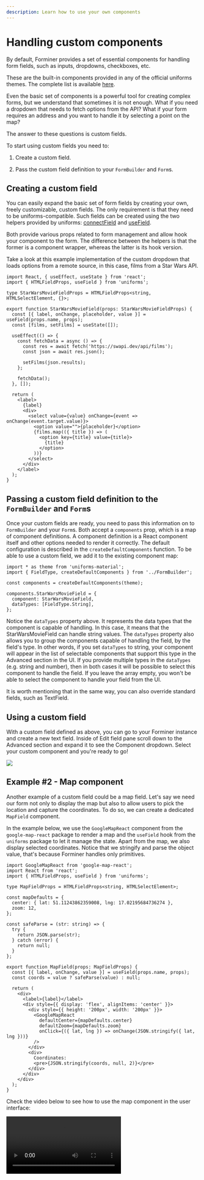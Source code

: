 ```yaml
---
description: Learn how to use your own components
---
```



# Handling custom components

By default, Forminer provides a set of essential components for handling form fields, such as inputs, dropdowns, checkboxes, etc.

These are the built-in components provided in any of the official uniforms themes. The complete list is available [here](https://uniforms.tools/docs/api-fields).

Even the basic set of components is a powerful tool for creating complex forms, but we understand that sometimes it is not enough. What if you need a dropdown that needs to fetch options from the API? What if your form requires an address and you want to handle it by selecting a point on the map?

The answer to these questions is custom fields.

To start using custom fields you need to:

1. Create a custom field.

2. Pass the custom field definition to your `FormBuilder` and `Form`s.

## Creating a custom field

You can easily expand the basic set of form fields by creating your own, freely customizable, custom fields. The only requirement is that they need to be uniforms-compatible. Such fields can be created using the two helpers provided by uniforms: [connectField](https://uniforms.tools/docs/api-helpers/#connectfield) and [useField](https://uniforms.tools/docs/api-helpers/#usefield).

Both provide various props related to form management and allow hook your component to the form. The difference between the helpers is that the former is a component wrapper, whereas the latter is its hook version.

Take a look at this example implementation of the custom dropdown that loads options from a remote source, in this case, films from a Star Wars API.

```tsx
import React, { useEffect, useState } from 'react';
import { HTMLFieldProps, useField } from 'uniforms';

type StarWarsMovieFieldProps = HTMLFieldProps<string, HTMLSelectElement, {}>;

export function StarWarsMovieField(props: StarWarsMovieFieldProps) {
  const [{ label, onChange, placeholder, value }] = useField(props.name, props);
  const [films, setFilms] = useState([]);

  useEffect(() => {
    const fetchData = async () => {
      const res = await fetch('https://swapi.dev/api/films');
      const json = await res.json();

      setFilms(json.results);
    };

    fetchData();
  }, []);

  return (
    <label>
      {label}
      <div>
        <select value={value} onChange={event => onChange(event.target.value)}>
          <option value="">{placeholder}</option>
          {films.map(({ title }) => (
            <option key={title} value={title}>
              {title}
            </option>
          ))}
        </select>
      </div>
    </label>
  );
}
```

## Passing a custom field definition to the `FormBuilder` and `Form`s

Once your custom fields are ready, you need to pass this information on to `FormBuilder` and your `Form`s. Both accept a `components` prop, which is a map of component definitions. A component definition is a React component itself and other options needed to render it correctly. The default configuration is described in the `createDefaultComponents` function. To be able to use a custom field, we add it to the existing component map:

```tsx
import * as theme from 'uniforms-material';
import { FieldType, createDefaultComponents } from '../FormBuilder';

const components = createDefaultComponents(theme);

components.StarWarsMovieField = {
  component: StarWarsMovieField,
  dataTypes: [FieldType.String],
};
```

Notice the `dataTypes` property above. It represents the data types that the component is capable of handling. In this case, it means that the StarWarsMovieField can handle string values. The `dataTypes` property also allows you to group the components capable of handling the field, by the field's type. In other words, if you set `dataTypes` to string, your component will appear in the list of selectable components that support this type in the Advanced section in the UI. If you provide multiple types in the `dataTypes` (e.g. string and number), then in both cases it will be possible to select this component to handle the field. If you leave the array empty, you won't be able to select the component to handle your field from the UI.

It is worth mentioning that in the same way, you can also override standard fields, such as TextField.

## Using a custom field

With a custom field defined as above, you can go to your Forminer instance and create a new text field. Inside of Edit field pane scroll down to the Advanced section and expand it to see the Component dropdown. Select your custom component and you're ready to go!

![](../assets/1015827.gif)

## Example #2 - Map component

Another example of a custom field could be a map field. Let's say we need our form not only to display the map but also to allow users to pick the location and capture the coordinates. To do so, we can create a dedicated `MapField` component.

In the example below, we use the `GoogleMapReact` component from the `google-map-react` package to render a map and the `useField` hook from the `uniforms` package to let it manage the state. Apart from the map, we also display selected coordinates. Notice that we stringify and parse the object value, that's because Forminer handles only primitives.

```tsx
import GoogleMapReact from 'google-map-react';
import React from 'react';
import { HTMLFieldProps, useField } from 'uniforms';

type MapFieldProps = HTMLFieldProps<string, HTMLSelectElement>;

const mapDefaults = {
  center: { lat: 51.11243862359008, lng: 17.02195684736274 },
  zoom: 12,
};

const safeParse = (str: string) => {
  try {
    return JSON.parse(str);
  } catch (error) {
    return null;
  }
};

export function MapField(props: MapFieldProps) {
  const [{ label, onChange, value }] = useField(props.name, props);
  const coords = value ? safeParse(value) : null;

  return (
    <div>
      <label>{label}</label>
      <div style={{ display: 'flex', alignItems: 'center' }}>
        <div style={{ height: '200px', width: '200px' }}>
          <GoogleMapReact
            defaultCenter={mapDefaults.center}
            defaultZoom={mapDefaults.zoom}
            onClick={({ lat, lng }) => onChange(JSON.stringify({ lat, lng }))}
          />
        </div>
        <div>
          Coordinates:
          <pre>{JSON.stringify(coords, null, 2)}</pre>
        </div>
      </div>
    </div>
  );
}
```

Check the video below to see how to use the map component in the user interface:

<video controls>
  <source src={mapFieldVideo} />
</video>
